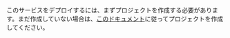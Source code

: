 このサービスをデプロイするには、まずプロジェクトを作成する必要があります。まだ作成していない場合は、[このドキュメント](/deploy/create-project)に従ってプロジェクトを作成してください。